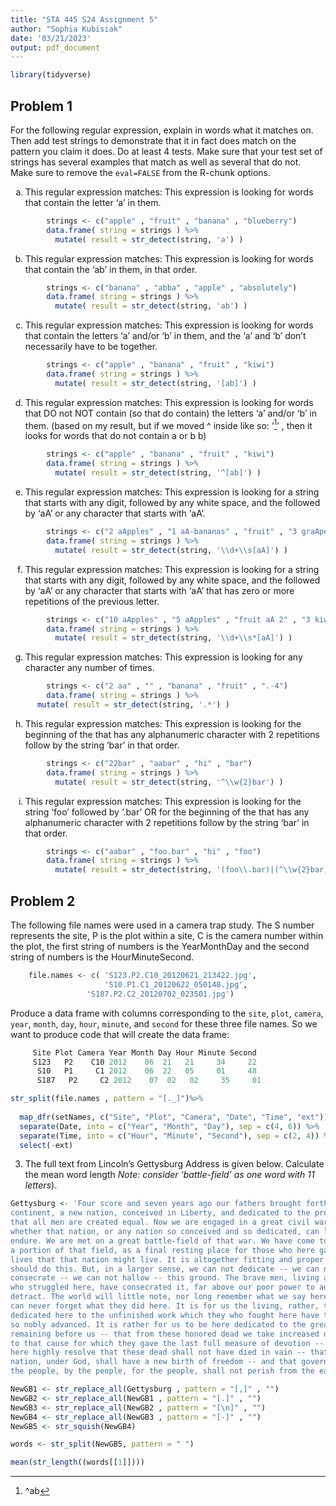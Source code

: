 ```yaml
---
title: "STA 445 S24 Assignment 5"
author: "Sophia Kubisiak"
date: '03/21/2023'
output: pdf_document
---
```

```r
library(tidyverse) 
```

## Problem 1

For the following regular expression, explain in words what it matches on. Then add test strings to demonstrate that it in fact does match on the pattern you claim it does.  Do at least 4 tests.  Make sure that your test set of strings has several examples that match as well as several that do not. Make sure to remove the `eval=FALSE` from the R-chunk options.

a. This regular expression matches: This expression is looking for words that contain the letter 'a' in them. 

```r
        strings <- c("apple" , "fruit" , "banana" , "blueberry")
        data.frame( string = strings ) %>%
          mutate( result = str_detect(string, 'a') )
```
b. This regular expression matches:  This expression is looking for words that contain the 'ab' in them, in that order. 

```r
        
        strings <- c("banana" , "abba" , "apple" , "absolutely") 
        data.frame( string = strings ) %>%
          mutate( result = str_detect(string, 'ab') )
```

c. This regular expression matches: This expression is looking for words that contain the letters 'a' and/or 'b' in them, and the 'a' and 'b' don't necessarily have to be together. 

```r
        strings <- c("apple" , "banana" , "fruit" , "kiwi")
        data.frame( string = strings ) %>%
          mutate( result = str_detect(string, '[ab]') )
```

d.  This regular expression matches:  This expression is looking for words that DO not NOT contain (so that do contain) the letters 'a' and/or 'b' in them. (based on my result, but if we moved ^ inside like so: '^[^ab]' , then it looks for words that do not contain a or b b)

```r
        strings <- c("apple" , "banana" , "fruit" , "kiwi")
        data.frame( string = strings ) %>%
          mutate( result = str_detect(string, '^[ab]') )
```

e. This regular expression matches:  This expression is looking for a string that starts with any digit, followed by any white space, and the followed by 'aA' or any character that starts with 'aA'.
```r
        strings <- c("2 aApples" , "1 aA-bananas" , "fruit" , "3 graApes" , "4 aA")
        data.frame( string = strings ) %>%
          mutate( result = str_detect(string, '\\d+\\s[aA]') )
```

f. This regular expression matches:  This expression is looking for a string that starts with any digit, followed by any white space, and the followed by 'aA' or any character that starts with 'aA' that has zero or more repetitions of the previous letter.

```r
        strings <- c("10 aApples" , "5 aApples" , "fruit aA 2" , "3 kiwi")
        data.frame( string = strings ) %>%
          mutate( result = str_detect(string, '\\d+\\s*[aA]') )
```

g. This regular expression matches: This expression is looking for any character any number of times.   

```r
        strings <- c("2 aa" , "" , "banana" , "fruit" , ".-4")
        data.frame( string = strings ) %>%
      mutate( result = str_detect(string, '.*') )
```

h. This regular expression matches: This expression is looking for the beginning of the that has any alphanumeric character with 2 repetitions follow by the string 'bar' in that order.

```r
        strings <- c("22bar" , "aabar" , "hi" , "bar")
        data.frame( string = strings ) %>%
          mutate( result = str_detect(string, '^\\w{2}bar') )
```

i. This regular expression matches: This expression is looking for the string 'foo' followed by '.bar' OR for the beginning of the that has any alphanumeric character with 2 repetitions follow by the string 'bar' in that order.

```r
        strings <- c("aabar" , "foo.bar" , "hi" , "foo")
        data.frame( string = strings ) %>%
          mutate( result = str_detect(string, '(foo\\.bar)|(^\\w{2}bar)') )
```
    
## Problem 2

The following file names were used in a camera trap study. The S number represents the site, P is the plot within a site, C is the camera number within the plot, the first string of numbers is the YearMonthDay and the second string of numbers is the HourMinuteSecond.

```r
    file.names <- c( 'S123.P2.C10_20120621_213422.jpg',
                     'S10.P1.C1_20120622_050148.jpg',
                 'S187.P2.C2_20120702_023501.jpg')
```
    
Produce a data frame with columns corresponding to the `site`, `plot`, `camera`, `year`, `month`, `day`, `hour`, `minute`, and `second` for these three file names. So we want to produce code that will create the data frame:
    
```r
     Site Plot Camera Year Month Day Hour Minute Second
     S123   P2    C10 2012    06  21   21     34     22
      S10   P1     C1 2012    06  22   05     01     48
      S187   P2     C2 2012    07  02   02     35     01
```

```r
str_split(file.names , pattern = "[._]")%>%
  
  map_dfr(setNames, c("Site", "Plot", "Camera", "Date", "Time", "ext")) %>%
  separate(Date, into = c("Year", "Month", "Day"), sep = c(4, 6)) %>%
  separate(Time, into = c("Hour", "Minute", "Second"), sep = c(2, 4)) %>%
  select(-ext)

```

3. The full text from Lincoln's Gettysburg Address is given below. Calculate the mean word length *Note: consider 'battle-field' as one word with 11 letters*).

```r
Gettysburg <- 'Four score and seven years ago our fathers brought forth on this 
continent, a new nation, conceived in Liberty, and dedicated to the proposition 
that all men are created equal. Now we are engaged in a great civil war, testing 
whether that nation, or any nation so conceived and so dedicated, can long 
endure. We are met on a great battle-field of that war. We have come to dedicate 
a portion of that field, as a final resting place for those who here gave their 
lives that that nation might live. It is altogether fitting and proper that we 
should do this. But, in a larger sense, we can not dedicate -- we can not 
consecrate -- we can not hallow -- this ground. The brave men, living and dead, 
who struggled here, have consecrated it, far above our poor power to add or 
detract. The world will little note, nor long remember what we say here, but it 
can never forget what they did here. It is for us the living, rather, to be 
dedicated here to the unfinished work which they who fought here have thus far 
so nobly advanced. It is rather for us to be here dedicated to the great task 
remaining before us -- that from these honored dead we take increased devotion 
to that cause for which they gave the last full measure of devotion -- that we 
here highly resolve that these dead shall not have died in vain -- that this 
nation, under God, shall have a new birth of freedom -- and that government of 
the people, by the people, for the people, shall not perish from the earth.'
```


```r
NewGB1 <- str_replace_all(Gettysburg , pattern = "[,]" , "")
NewGB2 <- str_replace_all(NewGB1 , pattern = "[.]" , "")
NewGB3 <- str_replace_all(NewGB2 , pattern = "[\n]" , "")
NewGB4 <- str_replace_all(NewGB3 , pattern = "[-]" , "")
NewGB5 <- str_squish(NewGB4)

words <- str_split(NewGB5, pattern = " ")

mean(str_length((words[[1]])))
```



    